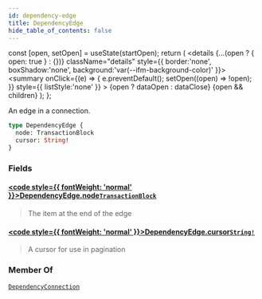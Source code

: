 ```yaml
---
id: dependency-edge
title: DependencyEdge
hide_table_of_contents: false
---
```









  const [open, setOpen] = useState(startOpen);
  return (
    <details {...(open ? { open: true } : {})} className="details" style={{ border:'none', boxShadow:'none', background:'var(--ifm-background-color)' }}>
      <summary
        onClick={(e) => {
          e.preventDefault();
          setOpen((open) => !open);
        }}
        style={{ listStyle:'none' }}
      >
      {open ? dataOpen : dataClose}
      </summary>
      {open && children}
    </details>
  );
};








An edge in a connection.


```graphql
type DependencyEdge {
  node: TransactionBlock
  cursor: String!
}
```




### Fields

#### [<code style={{ fontWeight: 'normal' }}>DependencyEdge.<b>node</b></code>](#)<Bullet />[`TransactionBlock`](/references/sui-api/graphql/reference/objects/transaction-block) <Badge class="badge badge--secondary" text="object"/> 
> 
> 
> The item at the end of the edge
> 

#### [<code style={{ fontWeight: 'normal' }}>DependencyEdge.<b>cursor</b></code>](#)<Bullet />[`String!`](/references/sui-api/graphql/reference/scalars/string) <Badge class="badge badge--secondary" text="non-null"/> <Badge class="badge badge--secondary" text="scalar"/> 
> 
> 
> A cursor for use in pagination
> 



### Member Of

[`DependencyConnection`](/references/sui-api/graphql/reference/objects/dependency-connection)  <Badge class="badge badge--secondary" text="object"/>

